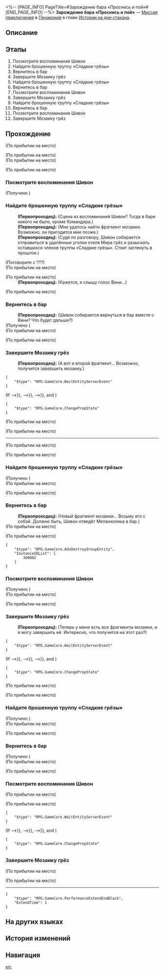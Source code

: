 <%-- [PAGE_INFO]
PageTitle=#Зарождение бара «Проснись и пой»#
[END_PAGE_INFO] --%>
{{Дополнить|Диалоги.}}
{{Миссия Инфобокс
|id              = 8021132
|Название        = 
|Изображение     = Миссия Зарождение бара «Проснись и пой».png
|Тип             = Миссия приключения
|Событие         = 
|Глава           = Истории на дне стакана
|Условия         = 
|Персонажи       = Первопроходец
|СтартЛокация    = [[Пенакония]] — [[Эмосреда Шивон]]
|Мир             = Пенакония
|Предыдущая      = 
|Следующая       = 
|Награды         = 
}}
'''Зарождение бара «Проснись и пой»''' — [[Миссия приключения]] в [[Пенакония]] в главе [[Истории на дне стакана]].

==Описание==
{{Описание|<!--официальное описание из Перекрёстка судеб-->}}

==Этапы==
# Посмотрите воспоминания Шивон
# Найдите брошенную труппу «Сладкие грёзы»
# Вернитесь в бар
# Завершите Мозаику грёз
# Найдите брошенную труппу «Сладкие грёзы»
# Вернитесь в бар
# Посмотрите воспоминания Шивон
# Завершите Мозаику грёз
# Найдите брошенную труппу «Сладкие грёзы»
# Вернитесь в бар
# Посмотрите воспоминания Шивон
# Завершите Мозаику грёз

==Прохождение==
{{Дополнить}}
;(По прибытии на место)

;(По прибытии на место)
:{{tx}}
;(По прибытии на место)

;(По прибытии на место)
:{{tx}}
{{Диалог Конец}}

===Посмотрите воспоминания Шивон===
{{Описание миссии|тип=Миссия приключения|локация=Эмосреда Шивон|Чтобы снова завоевать доверие монстров, Шивон пригласила вас в её эмосреду.<br />В прошлом бар был совсем другой. Следуйте за воспоминаниями Шивон.}}
{{Диалог Начало}}

;(Получено {{Предмет|Фрагмент мозаики Командира|20|x=1}})
{{Диалог Конец}}

===Найдите брошенную труппу «Сладкие грёзы»===
{{Описание миссии|тип=Миссия приключения|локация=Эмосреда Шивон|Чтобы снова завоевать доверие монстров, Шивон пригласила вас в её эмосреду.<br />Шивон решила продолжить поиски брошенной труппы «Сладкие грёзы». Обыщите дальние уголки отеля Мира грёз.}}
{{Диалог Начало}}
:'''(Первопроходец):''' (Сцена из воспоминаний Шивон? Тогда в баре никого не было, кроме Командира.)
:'''(Первопроходец):''' (Мне удалось найти фрагмент мозаики. Возможно, он пригодится мне позже.)
:'''(Первопроходец):''' (Судя по разговору, Шивон собирается отправиться в удалённые уголки отеля Мира грёз и разыскать оставшихся членов труппы «Сладкие грёзы». Стоит заглянуть в прошлое.)

;(Поговорите с ???)
:{{tx}}
;(По прибытии на место)

;(По прибытии на место)
:'''(Первопроходец):''' (Кажется, я слышу голос Вини...)

;(По прибытии на место)
:{{tx}}
{{Диалог Конец}}

===Вернитесь в бар===
{{Описание миссии|тип=Миссия приключения|локация=Эмосреда Шивон|Чтобы снова завоевать доверие монстров, Шивон пригласила вас в её эмосреду.<br />В отеле Мира грёз вы нашли Вини. Проводите его обратно в бар.}}
{{Диалог Начало}}
:'''(Первопроходец):''' (Шивон собирается вернуться в бар вместе с Вини? Что будет дальше?)
;(Получено {{Предмет|Фрагмент мозаики Вини|20|x=1}})
;(По прибытии на место)

;(По прибытии на место)
:{{tx}}
{{Диалог Конец}}

===Завершите Мозаику грёз===
{{Описание миссии|тип=Миссия приключения|локация=Эмосреда Шивон|Чтобы снова завоевать доверие монстров, Шивон пригласила вас в её эмосреду.<br />Похоже, полученный фрагмент отлично подходит, чтобы завершить мозаику прямо сейчас...}}
{{Диалог Начало}}
:'''(Первопроходец):''' (А вот и второй фрагмент... Возможно, получится завершить мозаику.)
<pre>{
	"$type": "RPG.GameCore.WaitEntityServerEvent"
}</pre>
;(If {{cx}}{{subst:void|<!--{"$type":"RPG.GameCore.ByComparePropState","TargetType":{"$type":"RPG.GameCore.GroupFetchLocalTarget","TargetType":"Prop","Targets":[300002]}}-->}}, {{cx}}{{subst:void|<!--{"$type":"RPG.GameCore.ByComparePropState","TargetType":{"$type":"RPG.GameCore.GroupFetchLocalTarget","TargetType":"Prop","Targets":[300003]}}-->}}, {{cx}}{{subst:void|<!--{"$type":"RPG.GameCore.ByComparePropState","TargetType":{"$type":"RPG.GameCore.GroupFetchLocalTarget","TargetType":"Prop","Targets":[300004]}}-->}}, and {{cx}}{{subst:void|<!--{"$type":"RPG.GameCore.ByComparePropState","TargetType":{"$type":"RPG.GameCore.GroupFetchLocalTarget","TargetType":"Prop","Targets":[300001]},"State":"Open"}-->}})
<pre>{
	"$type": "RPG.GameCore.ChangePropState"
}</pre>
;(По прибытии на место)

;(По прибытии на место)
:<!--0.7-second delay-->
:{{tx}}
----
;(По прибытии на место)

;(По прибытии на место)
:{{tx}}
{{Диалог Конец}}

===Найдите брошенную труппу «Сладкие грёзы»===
{{Описание миссии|тип=Миссия приключения|локация=Эмосреда Шивон|Чтобы снова завоевать доверие монстров, Шивон пригласила вас в её эмосреду.<br />Шивон решила продолжить поиски брошенной труппы «Сладкие грёзы». Обыщите дальние уголки отеля Мира грёз.}}
{{Диалог Начало}}

;(Получено {{Предмет|Фрагмент мозаики Меланхолика|20|x=1}})
;(По прибытии на место)

;(По прибытии на место)
:{{tx}}
{{Диалог Конец}}

===Вернитесь в бар===
{{Описание миссии|тип=Миссия приключения|локация=Эмосреда Шивон|Чтобы снова завоевать доверие монстров, Шивон пригласила вас в её эмосреду.<br />В отеле Мира грёз вы нашли Меланхолика. Проводите его обратно в бар.}}
{{Диалог Начало}}
:'''(Первопроходец):''' (Новый фрагмент мозаики... Возьму его с собой. Должно быть, Шивон отведёт Меланхолика в бар.)
;(По прибытии на место)

;(По прибытии на место)
<pre>{
	"$type": "RPG.GameCore.AdvDestroyGroupEntity",
	"InstanceIDList": [
		300002
	]
}</pre>
:{{tx}}
{{Диалог Конец}}

===Посмотрите воспоминания Шивон===
{{Описание миссии|тип=Миссия приключения|локация=Эмосреда Шивон|Чтобы снова завоевать доверие монстров, Шивон пригласила вас в её эмосреду.<br />Шивон решила дать имена только что найденным монстрам. Узнайте, о чём они беседуют.}}
{{Диалог Начало}}

;(Получено {{Предмет|Фрагмент мозаики Звёздочки|20|x=1}})
;(По прибытии на место)

;(По прибытии на место)
:{{tx}}
{{Диалог Конец}}

===Завершите Мозаику грёз===
{{Описание миссии|тип=Миссия приключения|локация=Эмосреда Шивон|Чтобы снова завоевать доверие монстров, Шивон пригласила вас в её эмосреду.<br />Похоже, полученный фрагмент отлично подходит, чтобы завершить мозаику прямо сейчас...}}
{{Диалог Начало}}
:'''(Первопроходец):''' (Теперь у меня есть все фрагменты мозаики, и я могу завершить её. Интересно, что получится на этот раз?)
<pre>{
	"$type": "RPG.GameCore.WaitEntityServerEvent"
}</pre>
;(If {{cx}}{{subst:void|<!--{"$type":"RPG.GameCore.ByComparePropState","TargetType":{"$type":"RPG.GameCore.GroupFetchLocalTarget","TargetType":"Prop","Targets":[300002]}}-->}}, {{cx}}{{subst:void|<!--{"$type":"RPG.GameCore.ByComparePropState","TargetType":{"$type":"RPG.GameCore.GroupFetchLocalTarget","TargetType":"Prop","Targets":[300003]}}-->}}, {{cx}}{{subst:void|<!--{"$type":"RPG.GameCore.ByComparePropState","TargetType":{"$type":"RPG.GameCore.GroupFetchLocalTarget","TargetType":"Prop","Targets":[300004]}}-->}}, and {{cx}}{{subst:void|<!--{"$type":"RPG.GameCore.ByComparePropState","TargetType":{"$type":"RPG.GameCore.GroupFetchLocalTarget","TargetType":"Prop","Targets":[300001]},"State":"Open"}-->}})
<pre>{
	"$type": "RPG.GameCore.ChangePropState"
}</pre>
;(По прибытии на место)

;(По прибытии на место)
:<!--0.7-second delay-->
:{{tx}}
:{{tx}}
{{Диалог Конец}}

===Найдите брошенную труппу «Сладкие грёзы»===
{{Описание миссии|тип=Миссия приключения|локация=Эмосреда Шивон|Чтобы снова завоевать доверие монстров, Шивон пригласила вас в её эмосреду.<br />Шивон решила продолжить поиски брошенной труппы «Сладкие грёзы». Обыщите дальние уголки отеля Мира грёз.}}
{{Диалог Начало}}

;(Получено {{Предмет|Фрагмент мозаики Девицы|20|x=1}})
;(По прибытии на место)

;(По прибытии на место)
:{{tx}}
{{Диалог Конец}}

===Вернитесь в бар===
{{Описание миссии|тип=Миссия приключения|локация=Эмосреда Шивон|Чтобы снова завоевать доверие монстров, Шивон пригласила вас в её эмосреду.<br />В отеле Мира грёз вы нашли Девицу. Проводите её обратно в бар.}}
{{Диалог Начало}}

;(Получено {{Предмет|Фрагмент мозаики Железяки|20|x=1}})
;(По прибытии на место)

;(По прибытии на место)
:{{tx}}
:{{tx}}
{{Диалог Конец}}

===Посмотрите воспоминания Шивон===
{{Описание миссии|тип=Миссия приключения|локация=Эмосреда Шивон|Чтобы снова завоевать доверие монстров, Шивон пригласила вас в её эмосреду.<br />Монстры собрались вместе. Узнайте, о чём они говорят.}}
{{Диалог Начало}}
;(По прибытии на место)

;(По прибытии на место)
:{{tx}}
<pre>{
	"$type": "RPG.GameCore.WaitEntityServerEvent"
}</pre>
;(If {{cx}}{{subst:void|<!--{"$type":"RPG.GameCore.ByComparePropState","TargetType":{"$type":"RPG.GameCore.GroupFetchLocalTarget","TargetType":"Prop","Targets":[300002]}}-->}}, {{cx}}{{subst:void|<!--{"$type":"RPG.GameCore.ByComparePropState","TargetType":{"$type":"RPG.GameCore.GroupFetchLocalTarget","TargetType":"Prop","Targets":[300003]}}-->}}, {{cx}}{{subst:void|<!--{"$type":"RPG.GameCore.ByComparePropState","TargetType":{"$type":"RPG.GameCore.GroupFetchLocalTarget","TargetType":"Prop","Targets":[300004]}}-->}}, and {{cx}}{{subst:void|<!--{"$type":"RPG.GameCore.ByComparePropState","TargetType":{"$type":"RPG.GameCore.GroupFetchLocalTarget","TargetType":"Prop","Targets":[300001]},"State":"Open"}-->}})
<pre>{
	"$type": "RPG.GameCore.ChangePropState"
}</pre>
{{Диалог Конец}}

===Завершите Мозаику грёз===
{{Описание миссии|тип=Миссия приключения|локация=Эмосреда Шивон|Чтобы снова завоевать доверие монстров, Шивон пригласила вас в её эмосреду.<br />Вы собрали мозаику.}}
{{Диалог Начало}}
;(По прибытии на место)

;(По прибытии на место)
:<!--1-second delay-->
----
:{{tx}}
<pre>{
	"$type": "RPG.GameCore.PerformanceExtendEndBlack",
	"ExtendTime": 1
}</pre>
{{Диалог Конец}}

==На других языках==
{{На других языках
|en   = Birth of the Dreamjolt Hostelry
|zhs  = 「惊梦酒吧」的诞生
|zht  = 「驚夢酒吧」的誕生
|ja   = 「バー・ナイトメア」の誕生
|ko   = 「나쁜꿈 바」의 탄생
|es   = El origen del Bar de Terrores
|fr   = Et la Taverne Chocmar fut
|ru   = Зарождение бара «Проснись и пой»
|th   = การถือกำเนิดของ "บาร์สะพรึงฝัน"
|vi   = Sự Ra Đời Của "Quán Bar Ác Mộng"
|de   = Geburtsstunde der Insomnibar
|id   = Lahirnya "Dreamjolt Hostelry"
|pt   = Nascimento do Albergue dos Pesadelos
}}

==История изменений==
{{История изменений|3.5}}

==Навигация==
{{Миссия приключения Навбокс|Глава }}

[[en:]]

